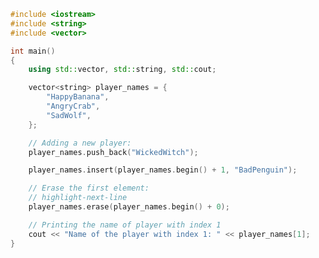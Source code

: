 ```cpp
#include <iostream>
#include <string>
#include <vector>

int main()
{
    using std::vector, std::string, std::cout;

    vector<string> player_names = {
		"HappyBanana",
		"AngryCrab",
		"SadWolf",
	};

    // Adding a new player:
    player_names.push_back("WickedWitch");

	player_names.insert(player_names.begin() + 1, "BadPenguin");

	// Erase the first element:
	// highlight-next-line
	player_names.erase(player_names.begin() + 0);

    // Printing the name of player with index 1
    cout << "Name of the player with index 1: " << player_names[1];
}
```